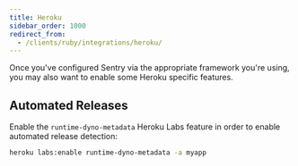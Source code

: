 ```yaml
---
title: Heroku
sidebar_order: 1000
redirect_from:
  - /clients/ruby/integrations/heroku/
---
```


Once you've configured Sentry via the appropriate framework you're using, you may also want to enable some Heroku specific features.

## Automated Releases

Enable the `runtime-dyno-metadata` Heroku Labs feature in order to enable automated release detection:

```bash
heroku labs:enable runtime-dyno-metadata -a myapp
```
